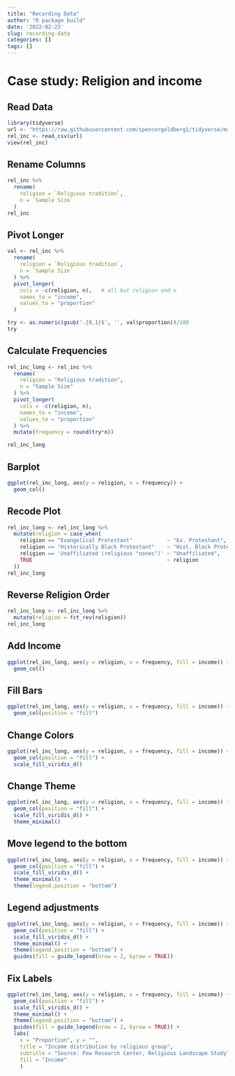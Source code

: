 ```yaml
---
title: "Recording Data"
author: "R package build"
date: '2022-02-23'
slug: recording-data
categories: []
tags: []
---
```


# Case study: Religion and income

## Read Data
```r
library(tidyverse)
url <- "https://raw.githubusercontent.com/spencergoldberg1/tidyverse/main/relig-income.csv"
rel_inc <- read_csv(url)
view(rel_inc)
```
## Rename Columns
```r
rel_inc %>%
  rename( 
    religion = `Religious tradition`, 
    n = `Sample Size` 
  )
rel_inc
```
## Pivot Longer
```r
val <- rel_inc %>%
  rename(
    religion = `Religious tradition`,
    n = `Sample Size`
  ) %>%
  pivot_longer( 
    cols = -c(religion, n),   # all but religion and n 
    names_to = "income",  
    values_to = "proportion" 
  )
```


```r
try <- as.numeric(gsub('.{0,1}$', '', val$proportion))/100
try

```

## Calculate Frequencies
```r

rel_inc_long <- rel_inc %>% 
  rename(
    religion = "Religious tradition",
    n = "Sample Size"
  ) %>%
  pivot_longer(
    cols = -c(religion, n), 
    names_to = "income", 
    values_to = "proportion"
  ) %>%
  mutate(frequency = round(try*n))

rel_inc_long
```
## Barplot
```r
ggplot(rel_inc_long, aes(y = religion, x = frequency)) +
  geom_col()
```
## Recode Plot
```r
rel_inc_long <- rel_inc_long %>%
  mutate(religion = case_when(
    religion == "Evangelical Protestant"           ~ "Ev. Protestant",
    religion == "Historically Black Protestant"    ~ "Hist. Black Protestant",
    religion == 'Unaffiliated (religious "nones")' ~ "Unaffiliated",
    TRUE                                           ~ religion
  ))
rel_inc_long
```
## Reverse Religion Order
```r
rel_inc_long <- rel_inc_long %>%
  mutate(religion = fct_rev(religion))
rel_inc_long
```
## Add Income
```r
ggplot(rel_inc_long, aes(y = religion, x = frequency, fill = income)) + 
  geom_col()
```
## Fill Bars
```r
ggplot(rel_inc_long, aes(y = religion, x = frequency, fill = income)) +
  geom_col(position = "fill")
```
## Change Colors
```r
ggplot(rel_inc_long, aes(y = religion, x = frequency, fill = income)) +
  geom_col(position = "fill") +
  scale_fill_viridis_d()
```

## Change Theme
```r
ggplot(rel_inc_long, aes(y = religion, x = frequency, fill = income)) +
  geom_col(position = "fill") +
  scale_fill_viridis_d() +
  theme_minimal()
```
## Move legend to the bottom
```r
ggplot(rel_inc_long, aes(y = religion, x = frequency, fill = income)) +
  geom_col(position = "fill") +
  scale_fill_viridis_d() +
  theme_minimal() +
  theme(legend.position = "bottom")
```

## Legend adjustments
```r
ggplot(rel_inc_long, aes(y = religion, x = frequency, fill = income)) +
  geom_col(position = "fill") +
  scale_fill_viridis_d() +
  theme_minimal() +
  theme(legend.position = "bottom") +
  guides(fill = guide_legend(nrow = 2, byrow = TRUE))
```
## Fix Labels
```r
ggplot(rel_inc_long, aes(y = religion, x = frequency, fill = income)) +
  geom_col(position = "fill") +
  scale_fill_viridis_d() +
  theme_minimal() +
  theme(legend.position = "bottom") +
  guides(fill = guide_legend(nrow = 2, byrow = TRUE)) +
  labs(
    x = "Proportion", y = "", 
    title = "Income distribution by religious group", 
    subtitle = "Source: Pew Research Center, Religious Landscape Study", 
    fill = "Income" 
    )
```


